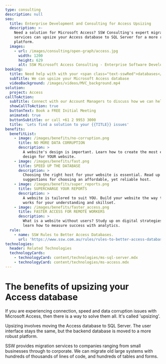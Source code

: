 ```yaml
---
type: consulting
description: null
seo:
  title: Enterprise Development and Consulting for Access Upsizing
  description: >-
    Need a solution for Microsoft Access? SSW Consulting's expert migration
    services can upsize your Access database to SQL Server for a more reliable
    platform.
  images:
    - url: /images/consulting/open-graph/access.jpg
      width: 1200
      height: 629
      alt: SSW Microsoft Access Consulting - Enterprise Software Development
booking:
  title: Need help with with your <span class="text-sswRed">databases</span>?
  subTitle: We can upsize your Microsoft Access database
  videoBackground: /images/videos/MVC_background.mp4
solution:
  project: Access
callToAction:
  subTitle: Connect with our Account Managers to discuss how we can help.
  showCallToAction: true
  buttonText: Book a FREE Initial Meeting
  animated: true
  buttonSubtitle: or call +61 2 9953 3000
  title: 'Lets find a solution to your {{TITLE}} issues'
benefits:
  benefitList:
    - image: /images/benefits/no-corruption.png
      title: NO MORE DATA CORRUPTION
      description: >
        A website's design is important. Learn how to create the most effective
        design for YOUR website.
    - image: /images/benefits/fast.png
      title: SPEED UP THE DATABASE
      description: >
        Choosing the right host for your website is essential. Read up on
        suggestions for choosing an affordable, yet reliable host.
    - image: /images/benefits/super_reports.png
      title: SUPERCHARGE YOUR REPORTS
      description: >
        A website is tailored to suit YOU. Build your website the way that best
        works for your understanding and skillset.
    - image: /images/benefits/faster_access.png
      title: FASTER ACCESS FOR REMOTE WORKERS
      description: >
        What is a website without users? Study up on digital strategies and
        learn how to measure success with analytics.
  rule:
    - name: SSW Rules to Better Access Databases.
      url: 'https://www.ssw.com.au/rules/rules-to-better-access-databases'
technologies:
  header: Related Technologies
  technologyCards:
    - technologyCard: content/technologies/ms-sql-server.mdx
    - technologyCard: content/technologies/ms-access.mdx
---
```




<VideoEmbed url="https://www.youtube.com/watch?v=ebRQ-FWSIv4" caption="Microsoft Access Consulting" duration="3 mins" />

# The benefits of **upsizing your Access database**

If you are experiencing connection, speed and data corruption issues with Microsoft Access, then there is a way to solve them all. It's called 'upsizing'.

Upsizing involves moving the Access database to SQL Server. The user interface stays the same, but the backend database is moved to a more robust platform.

SSW provides migration services to companies ranging from small businesses through to corporate. We can migrate old large systems with hundreds of thousands of lines of code, and hundreds of tables and forms.
